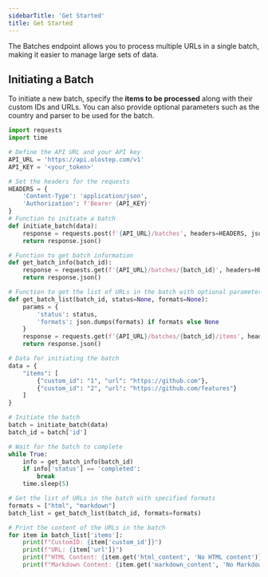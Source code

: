 ```yaml
---
sidebarTitle: 'Get Started'
title: Get Started
---
```

The Batches endpoint allows you to process multiple URLs in a single batch, making it easier to manage large sets of data.

## Initiating a Batch

To initiate a new batch, specify the **items to be processed** along with their custom IDs and URLs. You can also provide optional parameters such as the country and parser to be used for the batch.

<CodeGroup>

```python crawl.py
import requests
import time

# Define the API URL and your API key
API_URL = 'https://api.olostep.com/v1'
API_KEY = '<your_token>'

# Set the headers for the requests
HEADERS = {
    'Content-Type': 'application/json',
    'Authorization': f'Bearer {API_KEY}'
}
# Function to initiate a batch
def initiate_batch(data):
    response = requests.post(f'{API_URL}/batches', headers=HEADERS, json=data)
    return response.json()

# Function to get batch information
def get_batch_info(batch_id):
    response = requests.get(f'{API_URL}/batches/{batch_id}', headers=HEADERS)
    return response.json()

# Function to get the list of URLs in the batch with optional parameters
def get_batch_list(batch_id, status=None, formats=None):
    params = {
        'status': status,
        'formats': json.dumps(formats) if formats else None
    }
    response = requests.get(f'{API_URL}/batches/{batch_id}/items', headers=HEADERS, params=params)
    return response.json()

# Data for initiating the batch
data = {
    "items": [
        {"custom_id": "1", "url": "https://github.com"},
        {"custom_id": "2", "url": "https://github.com/features"}
    ]
}

# Initiate the batch
batch = initiate_batch(data)
batch_id = batch['id']

# Wait for the batch to complete
while True:
    info = get_batch_info(batch_id)
    if info['status'] == 'completed':
        break
    time.sleep(5)

# Get the list of URLs in the batch with specified formats
formats = ["html", "markdown"]
batch_list = get_batch_list(batch_id, formats=formats)

# Print the content of the URLs in the batch
for item in batch_list['items']:
    print(f"CustomID: {item['custom_id']}")
    print(f"URL: {item['url']}")
    print(f"HTML Content: {item.get('html_content', 'No HTML content')}")
    print(f"Markdown Content: {item.get('markdown_content', 'No Markdown content')}")
```

</CodeGroup>